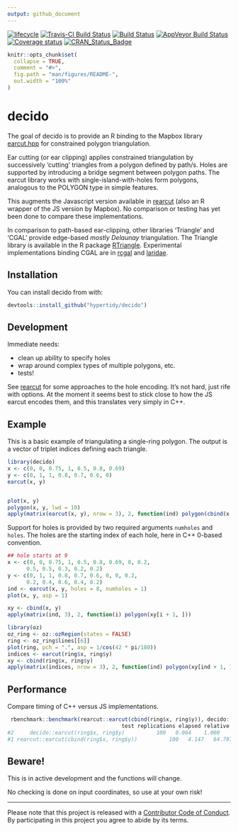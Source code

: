 ```yaml
---
output: github_document
---
```


<!-- README.md is generated from README.Rmd. Please edit that file -->

[![lifecycle](https://img.shields.io/badge/lifecycle-maturing-blue.svg)](https://www.tidyverse.org/lifecycle/#maturing)
[![Travis-CI Build Status](http://badges.herokuapp.com/travis/hypertidy/decido?branch=master&env=BUILD_NAME=trusty_release&label=linux)](https://travis-ci.org/hypertidy/decido)
[![Build Status](http://badges.herokuapp.com/travis/hypertidy/decido?branch=master&env=BUILD_NAME=osx_release&label=osx)](https://travis-ci.org/hypertidy/decido) 
[![AppVeyor Build Status](https://ci.appveyor.com/api/projects/status/github/hypertidy/decido?branch=master&svg=true)](https://ci.appveyor.com/project/mdsumner/decido) 
[![Coverage status](https://codecov.io/gh/hypertidy/decido/branch/master/graph/badge.svg)](https://codecov.io/github/hypertidy/decido?branch=master)
[![CRAN_Status_Badge](http://www.r-pkg.org/badges/version/tidync)](https://cran.r-project.org/package=tidync)


```r
knitr::opts_chunk$set(
  collapse = TRUE,
  comment = "#>",
  fig.path = "man/figures/README-",
  out.width = "100%"
)
```
# decido

The goal of decido is to provide an R binding to the 
Mapbox library [earcut.hpp](https://github.com/mapbox/earcut.hpp) for constrained polygon triangulation.  

Ear cutting (or ear clipping) applies constrained triangulation by 
successively 'cutting' triangles from a polygon defined by path/s. Holes are supported by 
introducing a bridge segment between polygon paths. The earcut library works with 
single-island-with-holes form polygons, analogous to the POLYGON type in simple features. 

This augments the Javascript version available in [rearcut](https://github.com/hypertidy/rearcut.git) (also an R wrapper of the JS version by Mapbox). No comparison or testing has yet been done to compare these implementations. 

In comparison to path-based ear-clipping, other libraries 'Triangle' and 'CGAL' provide edge-based *mostly Delaunay* triangulation. The Triangle library is available in the R package [RTriangle](https://CRAN.r-project.org/package=RTriangle). Experimental implementations binding CGAL are in [rcgal](https://github.com/s-u/rcgal) and [laridae](https://github.com/hypertidy/laridae). 

## Installation

You can install decido from with:

``` r
devtools::install_github("hypertidy/decido")
```

## Development

Immediate needs: 

* clean up ability to specify holes
* wrap around complex types of multiple polygons, etc. 
* tests!


See [rearcut](https://github.com/hypertidy/rearcut.git) for some approaches to the hole encoding. It's not hard, just rife with options. At the moment it seems best to stick close to how the JS earcut encodes them, and this translates very simply in C++. 

## Example

This is a basic example of triangulating a single-ring polygon. The
output is a vector of triplet indices defining each triangle. 


```r
library(decido)
x <- c(0, 0, 0.75, 1, 0.5, 0.8, 0.69)
y <- c(0, 1, 1, 0.8, 0.7, 0.6, 0)
earcut(x, y)


plot(x, y)
polygon(x, y, lwd = 10)
apply(matrix(earcut(x, y), nrow = 3), 2, function(ind) polygon(cbind(x, y)[ind + 1, ], col = "firebrick"))
```

Support for holes is provided by two required arguments `numholes`
and `holes`. The holes are the starting index of each hole, here in C++ 0-based convention. 

```r
## hole starts at 9
x <- c(0, 0, 0.75, 1, 0.5, 0.8, 0.69, 0, 0.2,
      0.5, 0.5, 0.3, 0.2, 0.2)
y <- c(0, 1, 1, 0.8, 0.7, 0.6, 0, 0, 0.2,
      0.2, 0.4, 0.6, 0.4, 0.2)
ind <- earcut(x, y, holes = 8, numholes = 1)
plot(x, y, asp = 1)

xy <- cbind(x, y)
apply(matrix(ind, 3), 2, function(i) polygon(xy[i + 1, ]))

```

```r
library(oz)
oz_ring <- oz::ozRegion(states = FALSE)
ring <- oz_ring$lines[[6]]
plot(ring, pch = ".", asp = 1/cos(42 * pi/180))
indices <- earcut(ring$x, ring$y)
xy <- cbind(ring$x, ring$y)
apply(matrix(indices, nrow = 3), 2, function(ind) polygon(xy[ind + 1, ]))
```

## Performance

Compare timing of C++ versus JS implementations. 


```R
 rbenchmark::benchmark(rearcut::earcut(cbind(ring$x, ring$y)), decido::earcut(ring$x, ring$y))
                                    test replications elapsed relative
#2     decido::earcut(ring$x, ring$y)          100   0.064    1.000
#1 rearcut::earcut(cbind(ring$x, ring$y))          100   4.147   64.797
```
## Beware!

This is in active development and the functions will change. 

No checking is done on input coordinates, so use at your own risk!  

---

Please note that this project is released with a [Contributor Code of Conduct](CODE_OF_CONDUCT.md).  By participating in this project you agree to abide by its terms.
